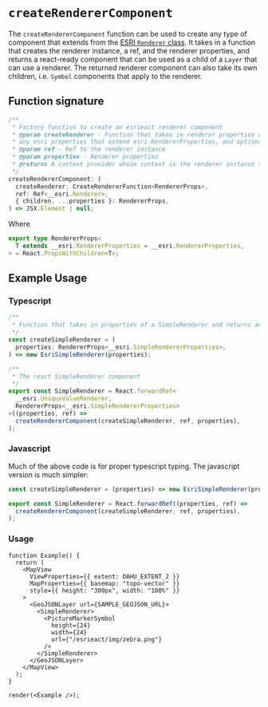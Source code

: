 # `createRendererComponent`

The `createRendererComponent` function can be used to create any type of component that extends from the [ESRI `Renderer` class](https://developers.arcgis.com/javascript/latest/api-reference/esri-renderers-Renderer.html). It takes in a function that creates the renderer instance, a ref, and the renderer properties, and returns a react-ready component that can be used as a child of a `Layer` that can use a renderer. The returned renderer component can also take its own children, i.e. `Symbol` components that apply to the renderer.

## Function signature

```ts
/**
 * Factory function to create an esrieact renderer component
 * @param createRenderer - Function that takes in renderer properties and returns an esri Renderer instance. Properties must be
 * any esri properties that extend esri.RendererProperties, and optional children
 * @param ref - Ref to the renderer instance
 * @param properties - Renderer properties
 * @returns A context provider whose context is the renderer instance to be passed to children, or if there are no children, returns null
 */
createRendererComponent: (
  createRenderer: CreateRendererFunction<RendererProps>,
  ref: Ref<__esri.Renderer>,
  { children, ...properties }: RendererProps,
) => JSX.Element | null;
```

Where

```ts
export type RendererProps<
  T extends __esri.RendererProperties = __esri.RendererProperties,
> = React.PropsWithChildren<T>;
```

## Example Usage

### Typescript

```ts
/**
 * Function that takes in properties of a SimpleRenderer and returns an esri SimpleRenderer instance
 */
const createSimpleRenderer = (
  properties: RendererProps<__esri.SimpleRendererProperties>,
) => new EsriSimpleRenderer(properties);

/**
 * The react SimpleRenderer component
 */
export const SimpleRenderer = React.forwardRef<
  __esri.UniqueValueRenderer,
  RendererProps<__esri.SimpleRendererProperties>
>((properties, ref) =>
  createRendererComponent(createSimpleRenderer, ref, properties),
);
```

### Javascript

Much of the above code is for proper typescript typing. The javascript version is much simpler:

```js
const createSimpleRenderer = (properties) => new EsriSimpleRenderer(properties);

export const SimpleRenderer = React.forwardRef((properties, ref) =>
  createRendererComponent(createSimpleRenderer, ref, properties),
);
```

### Usage

```tsx live noInline
function Example() {
  return (
    <MapView
      ViewProperties={{ extent: OAHU_EXTENT_2 }}
      MapProperties={{ basemap: "topo-vector" }}
      style={{ height: "300px", width: "100%" }}
    >
      <GeoJSONLayer url={SAMPLE_GEOJSON_URL}>
        <SimpleRenderer>
          <PictureMarkerSymbol
            height={24}
            width={24}
            url={"/esrieact/img/zebra.png"}
          />
        </SimpleRenderer>
      </GeoJSONLayer>
    </MapView>
  );
}

render(<Example />);
```
